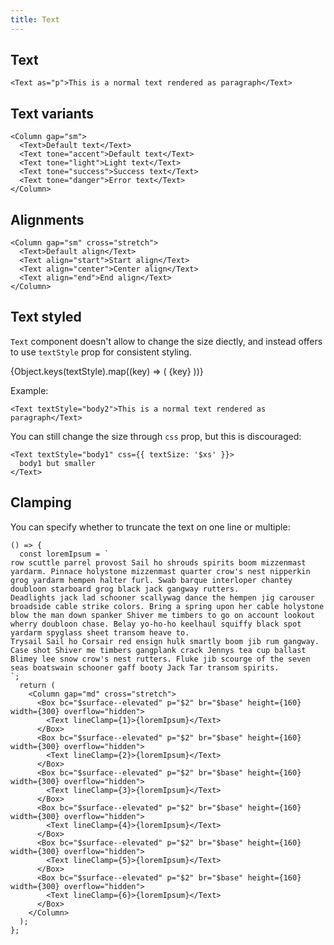 ```yaml
---
title: Text
---
```


## Text

```tsx preview
<Text as="p">This is a normal text rendered as paragraph</Text>
```

## Text variants

```tsx preview
<Column gap="sm">
  <Text>Default text</Text>
  <Text tone="accent">Default text</Text>
  <Text tone="light">Light text</Text>
  <Text tone="success">Success text</Text>
  <Text tone="danger">Error text</Text>
</Column>
```

## Alignments

```tsx preview
<Column gap="sm" cross="stretch">
  <Text>Default align</Text>
  <Text align="start">Start align</Text>
  <Text align="center">Center align</Text>
  <Text align="end">End align</Text>
</Column>
```

## Text styled

`Text` component doesn't allow to change the size diectly, and instead offers to use `textStyle` prop for consistent styling.


<Column gap="4" cross="stretch">
  {Object.keys(textStyle).map((key) => (
    <TextWithComputedStyle key={key} textStyle={key}>
      {key}
    </TextWithComputedStyle>
  ))}
</Column>

Example:

```tsx preview
<Text textStyle="body2">This is a normal text rendered as paragraph</Text>
```

You can still change the size through `css` prop, but this is discouraged:

```tsx preview
<Text textStyle="body1" css={{ textSize: '$xs' }}>
  body1 but smaller
</Text>
```

## Clamping

You can specify whether to truncate the text on one line or multiple:

```tsx preview
() => {
  const loremIpsum = `
row scuttle parrel provost Sail ho shrouds spirits boom mizzenmast yardarm. Pinnace holystone mizzenmast quarter crow's nest nipperkin grog yardarm hempen halter furl. Swab barque interloper chantey doubloon starboard grog black jack gangway rutters.
Deadlights jack lad schooner scallywag dance the hempen jig carouser broadside cable strike colors. Bring a spring upon her cable holystone blow the man down spanker Shiver me timbers to go on account lookout wherry doubloon chase. Belay yo-ho-ho keelhaul squiffy black spot yardarm spyglass sheet transom heave to.
Trysail Sail ho Corsair red ensign hulk smartly boom jib rum gangway. Case shot Shiver me timbers gangplank crack Jennys tea cup ballast Blimey lee snow crow's nest rutters. Fluke jib scourge of the seven seas boatswain schooner gaff booty Jack Tar transom spirits.
`;
  return (
    <Column gap="md" cross="stretch">
      <Box bc="$surface--elevated" p="$2" br="$base" height={160} width={300} overflow="hidden">
        <Text lineClamp={1}>{loremIpsum}</Text>
      </Box>
      <Box bc="$surface--elevated" p="$2" br="$base" height={160} width={300} overflow="hidden">
        <Text lineClamp={2}>{loremIpsum}</Text>
      </Box>
      <Box bc="$surface--elevated" p="$2" br="$base" height={160} width={300} overflow="hidden">
        <Text lineClamp={3}>{loremIpsum}</Text>
      </Box>
      <Box bc="$surface--elevated" p="$2" br="$base" height={160} width={300} overflow="hidden">
        <Text lineClamp={4}>{loremIpsum}</Text>
      </Box>
      <Box bc="$surface--elevated" p="$2" br="$base" height={160} width={300} overflow="hidden">
        <Text lineClamp={5}>{loremIpsum}</Text>
      </Box>
      <Box bc="$surface--elevated" p="$2" br="$base" height={160} width={300} overflow="hidden">
        <Text lineClamp={6}>{loremIpsum}</Text>
      </Box>
    </Column>
  );
};
```
